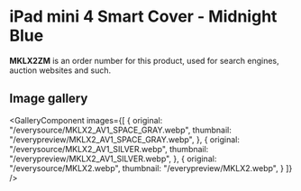 
# iPad mini 4 Smart Cover - Midnight Blue

<Callout type='info' emoji='👉🏻'>**MKLX2ZM** is an order number for this product, used for search engines, auction websites and such.</Callout>

## Image gallery

<GalleryComponent
    images={[
      {
        original: "/everysource/MKLX2_AV1_SPACE_GRAY.webp",
        thumbnail: "/everypreview/MKLX2_AV1_SPACE_GRAY.webp",
      },
      {
        original: "/everysource/MKLX2_AV1_SILVER.webp",
        thumbnail: "/everypreview/MKLX2_AV1_SILVER.webp",
      },
      {
        original: "/everysource/MKLX2.webp",
        thumbnail: "/everypreview/MKLX2.webp",
      }
    ]}
  />
